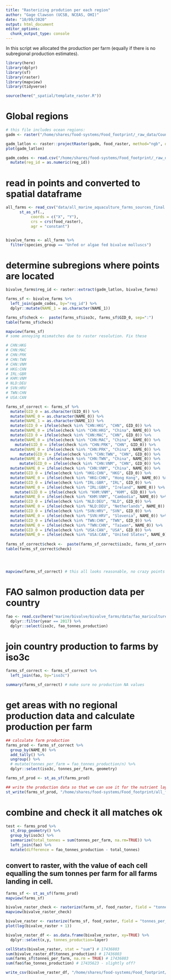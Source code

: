 ```yaml
---
title: "Rasterizing prodution per each region"
author: "Gage Clawson (UCSB, NCEAS, OHI)"
date: "10/09/2020"
output: html_document
editor_options: 
  chunk_output_type: console
---
```



In this script we allocated the production per farm (equally if there is no subregional production estimates). 

```r

library(here)
library(dplyr)
library(sf)
library(raster)
library(mapview)
library(tidyverse)

source(here("_spatial/template_raster.R"))


```


# Global regions

```r

# this file includes ocean regions:
gadm <- raster("/home/shares/food-systems/Food_footprint/_raw_data/Country_regions/gadm36mol_pyfill_10km.tif")

gadm_latlon <- raster::projectRaster(gadm, food_raster, method="ngb", over=TRUE)
plot(gadm_latlon)

gadm_codes <- read.csv("/home/shares/food-systems/Food_footprint/_raw_data/Country_regions/gadm_reg_codes.csv") %>% 
  mutate(reg_id = as.numeric(reg_id))

```

# read in points and converted to spatial dataframe
```r

all_farms <- read_csv("data/all_marine_aquaculture_farms_sources_final.csv") %>%
      st_as_sf(., 
           coords = c("X", "Y"),
           crs = crs(food_raster), 
           agr = "constant")  


bivalve_farms <- all_farms %>%
  filter(species_group == "Unfed or algae fed bivalve molluscs")


```


# determine subregions where points are located

```r

bivalve_farms$reg_id <- raster::extract(gadm_latlon, bivalve_farms) 

farms_sf <- bivalve_farms %>%
  left_join(gadm_codes, by="reg_id") %>%
  dplyr::mutate(NAME_1 = as.character(NAME_1)) 

farms_sf$check <-  paste(farms_sf$iso3c, farms_sf$GID_0, sep=":")
table(farms_sf$check)

mapview(farms_sf)
# some annoying mismatches due to raster resolution. Fix these

# CHN:HKG
# CHN:MAC
# CHN:PRK
# CHN:TWN
# CHN:VNM
# HKG:CHN
# IRL:GBR
# KHM:VNM
# NLD:DEU
# SVN:HRV
# TWN:CHN
# USA:CAN

farms_sf_correct <- farms_sf %>%
  mutate(GID_0 = as.character(GID_0)) %>%
  mutate(NAME_0 = as.character(NAME_0)) %>%
  mutate(NAME_1 = as.character(NAME_1)) %>%
  mutate(GID_0 = ifelse(check %in% "CHN:HKG", "CHN", GID_0)) %>%
  mutate(NAME_0 = ifelse(check %in% "CHN:HKG", "China", NAME_0)) %>%
  mutate(GID_0 = ifelse(check %in% "CHN:MAC", "CHN", GID_0)) %>%
  mutate(NAME_0 = ifelse(check %in% "CHN:MAC", "China", NAME_0)) %>%
    mutate(GID_0 = ifelse(check %in% "CHN:PRK", "CHN", GID_0)) %>%
  mutate(NAME_0 = ifelse(check %in% "CHN:PRK", "China", NAME_0)) %>%
      mutate(GID_0 = ifelse(check %in% "CHN:TWN", "CHN", GID_0)) %>%
  mutate(NAME_0 = ifelse(check %in% "CHN:TWN", "China", NAME_0)) %>%
      mutate(GID_0 = ifelse(check %in% "CHN:VNM", "CHN", GID_0)) %>%
  mutate(NAME_0 = ifelse(check %in% "CHN:VNM", "China", NAME_0)) %>%
  mutate(GID_0 = ifelse(check %in% "HKG:CHN", "HKG", GID_0)) %>%
  mutate(NAME_0 = ifelse(check %in% "HKG:CHN", "Hong Kong", NAME_0)) %>%
  mutate(GID_0 = ifelse(check %in% "IRL:GBR", "IRL", GID_0)) %>%
  mutate(NAME_0 = ifelse(check %in% "IRL:GBR", "Ireland", NAME_0)) %>% 
    mutate(GID_0 = ifelse(check %in% "KHM:VNM", "KHM", GID_0)) %>%
  mutate(NAME_0 = ifelse(check %in% "KHM:VNM", "Cambodia", NAME_0)) %>%  
  mutate(GID_0 = ifelse(check %in% "NLD:DEU", "NLD", GID_0)) %>%
  mutate(NAME_0 = ifelse(check %in% "NLD:DEU", "Netherlands", NAME_0)) %>%  
  mutate(GID_0 = ifelse(check %in% "SVN:HRV", "SVN", GID_0)) %>%
  mutate(NAME_0 = ifelse(check %in% "SVN:HRV", "Slovenia", NAME_0)) %>%
  mutate(GID_0 = ifelse(check %in% "TWN:CHN", "TWN", GID_0)) %>%
  mutate(NAME_0 = ifelse(check %in% "TWN:CHN", "Taiwan", NAME_0)) %>%  
  mutate(GID_0 = ifelse(check %in% "USA:CAN", "USA", GID_0)) %>%
  mutate(NAME_0 = ifelse(check %in% "USA:CAN", "United States", NAME_0))  
  
farms_sf_correct$check <-  paste(farms_sf_correct$iso3c, farms_sf_correct$GID_0, sep=":")
table(farms_sf_correct$check)




mapview(farms_sf_correct) # this all looks reasonable, no crazy points
```


# FAO salmon production data per country
```r

fao <- read.csv(here("marine/bivalve/bivalve_farms/data/fao_mariculture_bivalve.csv")) %>%
  dplyr::filter(year == 2017) %>%
  dplyr::select(iso3c, fao_tonnes_production)

```


# join country production to farms by iso3c

```r

farms_sf_correct <- farms_sf_correct %>%
  left_join(fao, by="iso3c")

summary(farms_sf_correct) # make sure no production NA values

```

# get areas with no regional production data and calculate production per farm

```r

## calculate farm production
farms_prod <- farms_sf_correct %>%
  group_by(NAME_0) %>%
  add_tally() %>%
  ungroup() %>%
  # mutate(tonnes_per_farm = fao_tonnes_production/n) %>%
  dplyr::select(iso3c, tonnes_per_farm, geometry)

farms_sf_prod <- st_as_sf(farms_prod)

## write the production data so that we can use it for the nutrient layer. 
st_write(farms_sf_prod, "/home/shares/food-systems/Food_footprint/all_food_systems/dataprep/aquaculture/marine/bivalve/updated/prod_data_by_cell_iso3c.shp", delete_dsn = TRUE) ## overwrite file if already there

```

# combine and check it all matches ok

```r

test <- farms_prod %>%
  st_drop_geometry() %>%
  group_by(iso3c) %>%
  summarize(total_tonnes = sum(tonnes_per_farm, na.rm=TRUE)) %>%
  left_join(fao) %>%
  mutate(difference = fao_tonnes_production - total_tonnes)


```

## convert to raster, with the value of each cell equalling the sum tonnes per farm for all farms landing in cell.

```r

farms_sf <- st_as_sf(farms_prod)
mapview(farms_sf)

bivalve_raster_check <- rasterize(farms_sf, food_raster, field = "tonnes_per_farm", fun=sum)
mapview(bivalve_raster_check)

bivalve_raster <- rasterize(farms_sf, food_raster, field = "tonnes_per_farm", fun=sum, background=0)
plot(log(bivalve_raster + 1))

bivalve_raster_df <- as.data.frame(bivalve_raster, xy=TRUE) %>%
  dplyr::select(x,y, tonnes_production=layer)

cellStats(bivalve_raster, stat = "sum") # 17436803
sum(bivalve_raster_df$tonnes_production) # 17436803
sum(farms_sf$tonnes_per_farm, na.rm = TRUE) # 17436803
sum(fao$fao_tonnes_production) # 17435623 - slightly off? 

write_csv(bivalve_raster_df, "/home/shares/food-systems/Food_footprint/all_food_systems/dataprep/aquaculture/marine/bivalve/updated/bivalve_farm_updated.csv")

```

